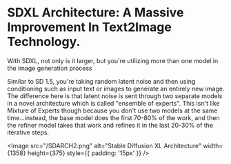 
# SDXL Architecture: A Massive Improvement In Text2Image Technology.

With SDXL, not only is it larger, but you're utilizing more than one model in the image generation process

Similar to SD 1.5, you're taking random latent noise and then using conditioning such as input text or images to generate an entirely new image. The difference here is that latent noise is sent through two separate models in a novel architecture which is called "ensemble of experts". This isn't like Mixture of Experts though because you don't use two models at the same time...instead, the base model does the first 70-80% of the work, and then the refiner model takes that work and refines it in the last 20-30% of the iterative steps.

<Image src="/SDARCH2.png" alt="Stable Diffusion XL Architecture" width={1358} height={375} style={{ padding: '15px' }} />